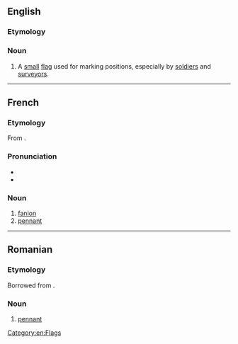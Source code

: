 ==English==

===Etymology===
{{etyl|fr|en}}

===Noun===
{{en-noun}}

# A [[small]] [[flag]] used for marking positions, especially by [[soldier]]s and [[surveyor]]s.

[[Category:en:Flags]]
----

==French==

===Etymology===
From {{inh|fr|frm|feinion}}.

===Pronunciation===
* {{fr-IPA}}
* {{audio|fr|LL-Q150 (fra)-Lepticed7-porte-fanion.wav|Audio}}

===Noun===
{{fr-noun|m}}

# [[fanion#English|fanion]]
# [[pennant]]

----

==Romanian==

===Etymology===
Borrowed from {{bor|ro|fr|fanion}}.

===Noun===
{{ro-noun|n|fanioane}}

# [[pennant]]